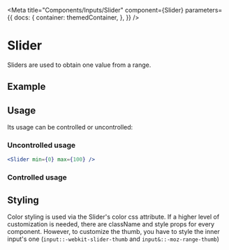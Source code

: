 
<Meta
    title="Components/Inputs/Slider"
    component={Slider}
    parameters={{
        docs: {
            container: themedContainer,
        },
    }}
/>

# Slider

Sliders are used to obtain one value from a range.

## Example

<Canvas>
    <Slider min={0} max={100} defaultValue={[50, 50]} disableSwap valueLabelDisplay="auto" />
</Canvas>

## Usage

Its usage can be controlled or uncontrolled:

### Uncontrolled usage

```jsx
<Slider min={0} max={100} />
```

<Canvas>
    <Slider min={0} max={100} size="sm" />
</Canvas>

### Controlled usage

<Canvas>
    <ControlledSlider />
</Canvas>

## Styling

Color styling is used via the Slider's color css attribute. If a higher level of customization is needed, there are className and style props for every component. However, to customize the thumb, you have to style the inner input's one (`input::-webkit-slider-thumb` and `input&::-moz-range-thumb`)
